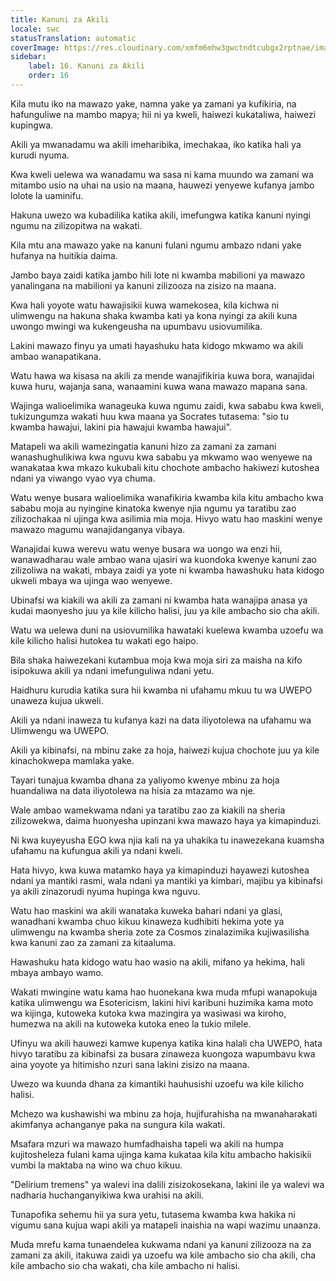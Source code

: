 ```yaml
---
title: Kanuni za Akili
locale: swc
statusTranslation: automatic
coverImage: https://res.cloudinary.com/xmfm6mhw3gwctndtcubgx2rptnae/image/upload/v1741354419/small_cover_la_gran_rebelion_28716e29d2.webp
sidebar:
    label: 16. Kanuni za Akili
    order: 16
---
```

Kila mutu iko na mawazo yake, namna yake ya zamani ya kufikiria, na hafunguliwe na mambo mapya; hii ni ya kweli, haiwezi kukataliwa, haiwezi kupingwa.

Akili ya mwanadamu wa akili imeharibika, imechakaa, iko katika hali ya kurudi nyuma.

Kwa kweli uelewa wa wanadamu wa sasa ni kama muundo wa zamani wa mitambo usio na uhai na usio na maana, hauwezi yenyewe kufanya jambo lolote la uaminifu.

Hakuna uwezo wa kubadilika katika akili, imefungwa katika kanuni nyingi ngumu na zilizopitwa na wakati.

Kila mtu ana mawazo yake na kanuni fulani ngumu ambazo ndani yake hufanya na huitikia daima.

Jambo baya zaidi katika jambo hili lote ni kwamba mabilioni ya mawazo yanalingana na mabilioni ya kanuni zilizooza na zisizo na maana.

Kwa hali yoyote watu hawajisikii kuwa wamekosea, kila kichwa ni ulimwengu na hakuna shaka kwamba kati ya kona nyingi za akili kuna uwongo mwingi wa kukengeusha na upumbavu usiovumilika.

Lakini mawazo finyu ya umati hayashuku hata kidogo mkwamo wa akili ambao wanapatikana.

Watu hawa wa kisasa na akili za mende wanajifikiria kuwa bora, wanajidai kuwa huru, wajanja sana, wanaamini kuwa wana mawazo mapana sana.

Wajinga walioelimika wanageuka kuwa ngumu zaidi, kwa sababu kwa kweli, tukizungumza wakati huu kwa maana ya Socrates tutasema: "sio tu kwamba hawajui, lakini pia hawajui kwamba hawajui".

Matapeli wa akili wamezingatia kanuni hizo za zamani za zamani wanashughulikiwa kwa nguvu kwa sababu ya mkwamo wao wenyewe na wanakataa kwa mkazo kukubali kitu chochote ambacho hakiwezi kutoshea ndani ya viwango vyao vya chuma.

Watu wenye busara walioelimika wanafikiria kwamba kila kitu ambacho kwa sababu moja au nyingine kinatoka kwenye njia ngumu ya taratibu zao zilizochakaa ni ujinga kwa asilimia mia moja. Hivyo watu hao maskini wenye mawazo magumu wanajidanganya vibaya.

Wanajidai kuwa werevu watu wenye busara wa uongo wa enzi hii, wanawadharau wale ambao wana ujasiri wa kuondoka kwenye kanuni zao zilizoliwa na wakati, mbaya zaidi ya yote ni kwamba hawashuku hata kidogo ukweli mbaya wa ujinga wao wenyewe.

Ubinafsi wa kiakili wa akili za zamani ni kwamba hata wanajipa anasa ya kudai maonyesho juu ya kile kilicho halisi, juu ya kile ambacho sio cha akili.

Watu wa uelewa duni na usiovumilika hawataki kuelewa kwamba uzoefu wa kile kilicho halisi hutokea tu wakati ego haipo.

Bila shaka haiwezekani kutambua moja kwa moja siri za maisha na kifo isipokuwa akili ya ndani imefunguliwa ndani yetu.

Haidhuru kurudia katika sura hii kwamba ni ufahamu mkuu tu wa UWEPO unaweza kujua ukweli.

Akili ya ndani inaweza tu kufanya kazi na data iliyotolewa na ufahamu wa Ulimwengu wa UWEPO.

Akili ya kibinafsi, na mbinu zake za hoja, haiwezi kujua chochote juu ya kile kinachokwepa mamlaka yake.

Tayari tunajua kwamba dhana za yaliyomo kwenye mbinu za hoja huandaliwa na data iliyotolewa na hisia za mtazamo wa nje.

Wale ambao wamekwama ndani ya taratibu zao za kiakili na sheria zilizowekwa, daima huonyesha upinzani kwa mawazo haya ya kimapinduzi.

Ni kwa kuyeyusha EGO kwa njia kali na ya uhakika tu inawezekana kuamsha ufahamu na kufungua akili ya ndani kweli.

Hata hivyo, kwa kuwa matamko haya ya kimapinduzi hayawezi kutoshea ndani ya mantiki rasmi, wala ndani ya mantiki ya kimbari, majibu ya kibinafsi ya akili zinazorudi nyuma hupinga kwa nguvu.

Watu hao maskini wa akili wanataka kuweka bahari ndani ya glasi, wanadhani kwamba chuo kikuu kinaweza kudhibiti hekima yote ya ulimwengu na kwamba sheria zote za Cosmos zinalazimika kujiwasilisha kwa kanuni zao za zamani za kitaaluma.

Hawashuku hata kidogo watu hao wasio na akili, mifano ya hekima, hali mbaya ambayo wamo.

Wakati mwingine watu kama hao huonekana kwa muda mfupi wanapokuja katika ulimwengu wa Esotericism, lakini hivi karibuni huzimika kama moto wa kijinga, kutoweka kutoka kwa mazingira ya wasiwasi wa kiroho, humezwa na akili na kutoweka kutoka eneo la tukio milele.

Ufinyu wa akili hauwezi kamwe kupenya katika kina halali cha UWEPO, hata hivyo taratibu za kibinafsi za busara zinaweza kuongoza wapumbavu kwa aina yoyote ya hitimisho nzuri sana lakini zisizo na maana.

Uwezo wa kuunda dhana za kimantiki hauhusishi uzoefu wa kile kilicho halisi.

Mchezo wa kushawishi wa mbinu za hoja, hujifurahisha na mwanaharakati akimfanya achanganye paka na sungura kila wakati.

Msafara mzuri wa mawazo humfadhaisha tapeli wa akili na humpa kujitosheleza fulani kama ujinga kama kukataa kila kitu ambacho hakisikii vumbi la maktaba na wino wa chuo kikuu.

"Delirium tremens" ya walevi ina dalili zisizokosekana, lakini ile ya walevi wa nadharia huchanganyikiwa kwa urahisi na akili.

Tunapofika sehemu hii ya sura yetu, tutasema kwamba kwa hakika ni vigumu sana kujua wapi akili ya matapeli inaishia na wapi wazimu unaanza.

Muda mrefu kama tunaendelea kukwama ndani ya kanuni zilizooza na za zamani za akili, itakuwa zaidi ya uzoefu wa kile ambacho sio cha akili, cha kile ambacho sio cha wakati, cha kile ambacho ni halisi.

